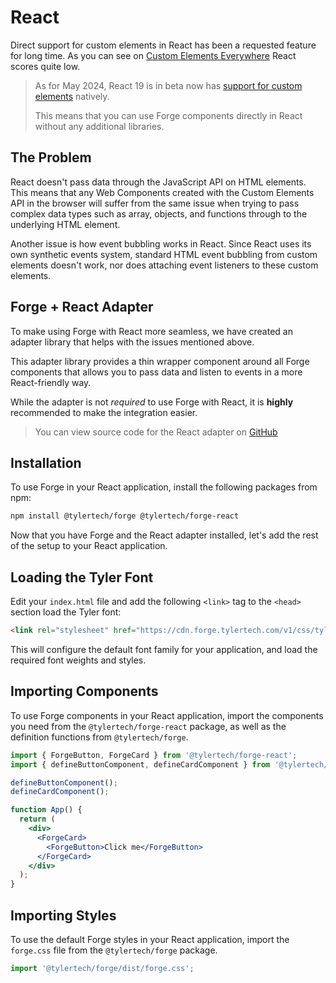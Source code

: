 
<Meta title="Frameworks/React" />

# React

Direct support for custom elements in React has been a requested feature for long time. As you can see on
[Custom Elements Everywhere](https://custom-elements-everywhere.com/#react) React scores quite low.

> As for May 2024, React 19 is in beta now has [support for custom elements](https://custom-elements-everywhere.com/#react-beta) natively.
>
> This means that you can use Forge components directly in React without any additional libraries.

## The Problem

React doesn't pass data through the JavaScript API on HTML elements. This means that any Web Components created
with the Custom Elements API in the browser will suffer from the same issue when trying to pass complex data types
such as array, objects, and functions through to the underlying HTML element.

Another issue is how event bubbling works in React. Since React uses its own synthetic events system, standard HTML
event bubbling from custom elements doesn't work, nor does attaching event listeners to these custom elements.

## Forge + React Adapter

To make using Forge with React more seamless, we have created an adapter library that helps with the issues mentioned above.

This adapter library provides a thin wrapper component around all Forge components that allows you to pass data and listen
to events in a more React-friendly way.

While the adapter is not _required_ to use Forge with React, it is **highly** recommended to make the integration easier.

> You can view source code for the React adapter on [GitHub](https://github.com/tyler-technologies-oss/forge-react)

## Installation

To use Forge in your React application, install the following packages from npm:

```bash
npm install @tylertech/forge @tylertech/forge-react
```

Now that you have Forge and the React adapter installed, let's add the rest of the setup to your React application.

## Loading the Tyler Font

Edit your `index.html` file and add the following `<link>` tag to the `<head>` section load the Tyler font:

```html
<link rel="stylesheet" href="https://cdn.forge.tylertech.com/v1/css/tyler-font.css" />
```

This will configure the default font family for your application, and load the required font weights and styles.

## Importing Components

To use Forge components in your React application, import the components you need from the `@tylertech/forge-react` package,
as well as the definition functions from `@tylertech/forge`.

```jsx
import { ForgeButton, ForgeCard } from '@tylertech/forge-react';
import { defineButtonComponent, defineCardComponent } from '@tylertech/forge';

defineButtonComponent();
defineCardComponent();

function App() {
  return (
    <div>
      <ForgeCard>
        <ForgeButton>Click me</ForgeButton>
      </ForgeCard>
    </div>
  );
}
```

## Importing Styles

To use the default Forge styles in your React application, import the `forge.css` file from the `@tylertech/forge` package.

```jsx
import '@tylertech/forge/dist/forge.css';
```
